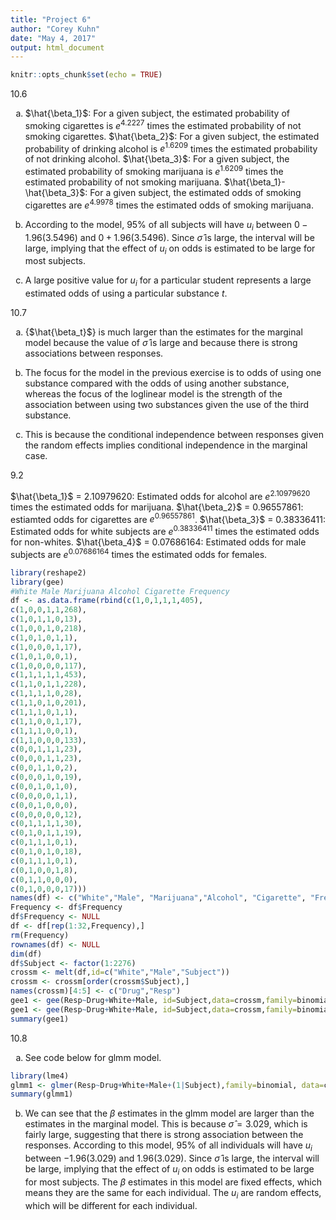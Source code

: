 ```yaml
---
title: "Project 6"
author: "Corey Kuhn"
date: "May 4, 2017"
output: html_document
---
```


```r
knitr::opts_chunk$set(echo = TRUE)
```

10.6

a) $\hat{\beta_1}$: For a given subject, the estimated probability of smoking cigarettes is $e^{4.2227}$ times the estimated probability of not smoking cigarettes. $\hat{\beta_2}$: For a given subject, the estimated probability of drinking alcohol is $e^{1.6209}$ times the estimated probability of not drinking alcohol. $\hat{\beta_3}$: For a given subject, the estimated probability of smoking marijuana is $e^{1.6209}$ times the estimated probability of not smoking marijuana. $\hat{\beta_1}-\hat{\beta_3}$: For a given subject, the estimated odds of smoking cigarettes are $e^{4.9978}$ times the estimated odds of smoking marijuana.

b) According to the model, 95% of all subjects will have $u_i$ between $0-1.96(3.5496)$ and $0+1.96(3.5496)$. Since $\hat{\sigma}$ is large, the interval will be large, implying that the effect of $u_i$ on odds is estimated to be large for most subjects.

c) A large positive value for $u_i$ for a particular student represents a large estimated odds of using a particular substance $t$.

10.7

a) {$\hat{\beta_t}$} is much larger than the estimates for the marginal model because the value of $\hat{\sigma}$ is large and because there is strong associations between responses.

b) The focus for the model in the previous exercise is to odds of using one substance compared with the odds of using another substance, whereas the focus of the loglinear model is the strength of the association between using two substances given the use of the third substance.

c) This is because the conditional independence between responses given the random effects implies conditional independence in the marginal case.

9.2

$\hat{\beta_1}$ = 2.10979620: Estimated odds for alcohol are $e^{2.10979620}$ times the estimated odds for marijuana. $\hat{\beta_2}$ = 0.96557861: estiamted odds for cigarettes are $e^{0.96557861}$. $\hat{\beta_3}$ = 0.38336411: Estimated odds for white subjects are $e^{0.38336411}$ times the estimated odds for non-whites. $\hat{\beta_4}$ = 0.07686164: Estimated odds for male subjects are $e^{0.07686164}$ times the estimated odds for females.

```r
library(reshape2)
library(gee)
#White Male Marijuana Alcohol Cigarette Frequency
df <- as.data.frame(rbind(c(1,0,1,1,1,405),
c(1,0,0,1,1,268),
c(1,0,1,1,0,13),
c(1,0,0,1,0,218),
c(1,0,1,0,1,1),
c(1,0,0,0,1,17),
c(1,0,1,0,0,1),
c(1,0,0,0,0,117),
c(1,1,1,1,1,453),
c(1,1,0,1,1,228),
c(1,1,1,1,0,28),
c(1,1,0,1,0,201),
c(1,1,1,0,1,1),
c(1,1,0,0,1,17),
c(1,1,1,0,0,1),
c(1,1,0,0,0,133),
c(0,0,1,1,1,23),
c(0,0,0,1,1,23),
c(0,0,1,1,0,2),
c(0,0,0,1,0,19),
c(0,0,1,0,1,0),
c(0,0,0,0,1,1),
c(0,0,1,0,0,0),
c(0,0,0,0,0,12),
c(0,1,1,1,1,30),
c(0,1,0,1,1,19),
c(0,1,1,1,0,1),
c(0,1,0,1,0,18),
c(0,1,1,1,0,1),
c(0,1,0,0,1,8),
c(0,1,1,0,0,0),
c(0,1,0,0,0,17)))
names(df) <- c("White","Male", "Marijuana","Alcohol", "Cigarette", "Frequency")
Frequency <- df$Frequency
df$Frequency <- NULL
df <- df[rep(1:32,Frequency),]
rm(Frequency)
rownames(df) <- NULL
dim(df)
df$Subject <- factor(1:2276)
crossm <- melt(df,id=c("White","Male","Subject"))
crossm <- crossm[order(crossm$Subject),]
names(crossm)[4:5] <- c("Drug","Resp")
gee1 <- gee(Resp~Drug+White+Male, id=Subject,data=crossm,family=binomial,corstr="exchangeable")
gee1 <- gee(Resp~Drug+White+Male, id=Subject,data=crossm,family=binomial,corstr="exchangeable")
summary(gee1)
```

10.8

a) See code below for glmm model.

```r
library(lme4)
glmm1 <- glmer(Resp~Drug+White+Male+(1|Subject),family=binomial, data=crossm)
summary(glmm1)
```

b) We can see that the $\beta$ estimates in the glmm model are larger than the estimates in the marginal model. This is because $\hat{\sigma}=3.029$, which is fairly large, suggesting that there is strong association between the responses. According to this model, 95% of all individuals will have $u_i$ between $-1.96(3.029)$ and $1.96(3.029)$. Since $\hat{\sigma}$ is large, the interval will be large, implying that the effect of $u_i$ on odds is estimated to be large for most subjects. The $\beta$ estimates in this model are fixed effects, which means they are the same for each individual. The $u_i$ are random effects, which will be different for each individual.




